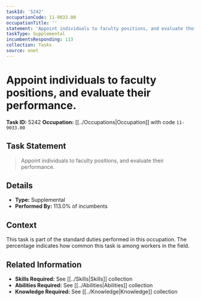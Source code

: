 ```yaml
---
taskId: '5242'
occupationCode: 11-9033.00
occupationTitle: ''
statement: 'Appoint individuals to faculty positions, and evaluate their performance.'
taskType: Supplemental
incumbentsResponding: 113
collection: Tasks
source: onet
---
```

# Appoint individuals to faculty positions, and evaluate their performance.

**Task ID:** 5242
**Occupation:** [[../Occupations|Occupation]] with code `11-9033.00`

## Task Statement

> Appoint individuals to faculty positions, and evaluate their performance.

## Details

- **Type:** Supplemental
- **Performed By:** 113.0% of incumbents

## Context

This task is part of the standard duties performed in this occupation. The percentage indicates how common this task is among workers in the field.

## Related Information

- **Skills Required:** See [[../Skills|Skills]] collection
- **Abilities Required:** See [[../Abilities|Abilities]] collection
- **Knowledge Required:** See [[../Knowledge|Knowledge]] collection
